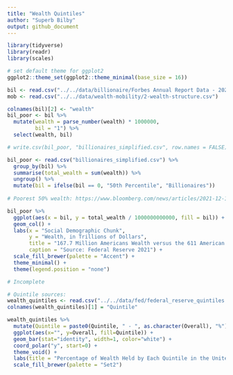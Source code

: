 ```yaml
---
title: "Wealth Quintiles"
author: "Superb Bilby"
output: github_document
---
```


```r
library(tidyverse)
library(readr)
library(scales)

# set default theme for ggplot2
ggplot2::theme_set(ggplot2::theme_minimal(base_size = 16))
```


```r
bil <- read.csv("../../data/billionaire/Forbes Annual Report Data - 2020.csv", skip = 1) %>% drop_na()
mob <- read.csv("../../data/wealth-mobility/2-wealth-structure.csv")
```

```r
colnames(bil)[2] <- "wealth"
bil_poor <- bil %>% 
  mutate(wealth = parse_number(wealth) * 1000000,
         bil = "1") %>%
  select(wealth, bil)

# write.csv(bil_poor, "billionaires_simplified.csv", row.names = FALSE)

bil_poor <- read.csv("billionaires_simplified.csv") %>%
  group_by(bil) %>%
  summarise(total_wealth = sum(wealth)) %>%
  ungroup() %>%
  mutate(bil = ifelse(bil == 0, "50th Percentile", "Billionaires"))
  
# Poorest 50% wealth: https://www.bloomberg.com/news/articles/2021-12-17/wealth-share-rose-in-pandemic-for-poorest-50-and-top-1-of-u-s

bil_poor %>%
  ggplot(aes(x = bil, y = total_wealth / 1000000000000, fill = bil)) +
  geom_col() +
  labs(x = "Social Demographic Chunk", 
       y = "Wealth, in Trillions of Dollars",
       title = "167.7 Million Americans Wealth versus the 611 American Billionaires",
       caption = "Source: Federal Reserve 2021") +
  scale_fill_brewer(palette = "Accent") +
  theme_minimal() +
  theme(legend.position = "none")
```

```r


# Incomplete

# Quintile sources:
wealth_quintiles <- read.csv("../../data/fed/federal_reserve_quintiles.csv")
colnames(wealth_quintiles)[1] = "Quintile"

wealth_quintiles %>%
  mutate(Quintile = paste0(Quintile, " - ", as.character(Overall), "%")) %>%
  ggplot(aes(x="", y=Overall, fill=Quintile)) +
  geom_bar(stat="identity", width=1, color="white") +
  coord_polar("y", start=0) +
  theme_void() +
  labs(title = "Percentage of Wealth Held by Each Quintile in the United States") +
  scale_fill_brewer(palette = "Set2")

```
